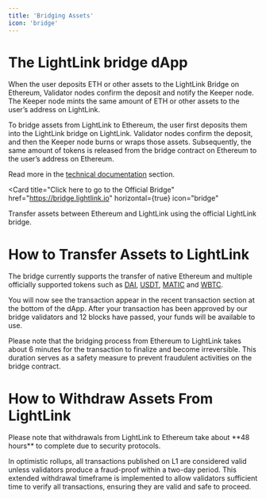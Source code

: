 ```yaml
---
title: 'Bridging Assets'
icon: 'bridge'
---
```


# The LightLink bridge dApp

When the user deposits ETH or other assets to the LightLink Bridge on Ethereum, Validator nodes confirm the deposit and notify the Keeper node. The Keeper node mints the same amount of ETH or other assets to the user’s address on LightLink.

To bridge assets from LightLink to Ethereum, the user first deposits them into the LightLink bridge on LightLink. Validator nodes confirm the deposit, and then the Keeper node burns or wraps those assets. Subsequently, the same amount of tokens is released from the bridge contract on Ethereum to the user’s address on Ethereum.

Read more in the [technical documentation](../technical) section.

<Card
  title="Click here to go to the Official Bridge"
  href="https://bridge.lightlink.io"
  horizontal={true}
  icon="bridge"
>
  Transfer assets between Ethereum and LightLink using the official LightLink bridge.
</Card>

# How to Transfer Assets to LightLink

The bridge currently supports the transfer of native Ethereum and multiple officially supported tokens such as [DAI](https://makerdao.com/en/), [USDT](https://tether.to/en/), [MATIC](https://coinmarketcap.com/currencies/polygon/) and [WBTC](https://coinmarketcap.com/currencies/wrapped-bitcoin/).

<Steps>
  <Step title="Navigate to our bridge dApp" />
  <Step title="Click the 'Connect Wallet' button" />
  <Step title="Select the network from which you would like to transfer your assets from" />
  <Step title="Select the asset you want to bridge, such as ETH, USDT, WBTC, or others" />
  <Step title="Enter the amount of the asset you would like to transfer, e.g. 0.1 Ethereum" />
  <Step title="Click 'Transfer'" />
  <Step title="Confirm the transaction and send it via your wallet" />
</Steps>

You will now see the transaction appear in the recent transaction section at the bottom of the dApp. After your transaction has been approved by our bridge validators and 12 blocks have passed, your funds will be available to use.

Please note that the bridging process from Ethereum to LightLink takes about 6 minutes for the transaction to finalize and become irreversible. This duration serves as a safety measure to prevent fraudulent activities on the bridge contract.

# How to Withdraw Assets From LightLink

<Steps>
  <Step title="Navigate to our bridge dApp" />
  <Step title="Click the 'Connect Wallet' button" />
  <Step title="Select the asset you want to withdraw, such as ETH, USDT, WBTC, or others" />
  <Step title="Enter the amount of the asset you would like to withdraw" />
  <Step title="Click 'Transfer'" />
  <Step title="Confirm the transaction and send it via your wallet" />
</Steps>

<Info>
  Please note that withdrawals from LightLink to Ethereum take about **48 hours** to complete due to
  security protocols.
</Info>

In optimistic rollups, all transactions published on L1 are considered valid unless validators produce a fraud-proof within a two-day period. This extended withdrawal timeframe is implemented to allow validators sufficient time to verify all transactions, ensuring they are valid and safe to proceed.
